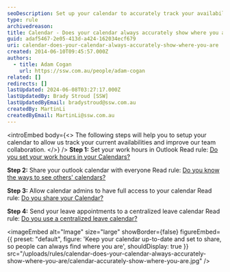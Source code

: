 ```yaml
---
seoDescription: Set up your calendar to accurately track your availability and boost team collaboration by setting work hours, sharing calendars, allowing admin access, and sending leave appointments.
type: rule
archivedreason:
title: Calendar - Does your calendar always accurately show where you are?
guid: adaf5467-2e05-413d-a424-162034ecf679
uri: calendar-does-your-calendar-always-accurately-show-where-you-are
created: 2014-06-10T09:45:57.000Z
authors:
  - title: Adam Cogan
    url: https://ssw.com.au/people/adam-cogan
related: []
redirects: []
lastUpdated: 2024-06-08T03:27:17.000Z
lastUpdatedBy: Brady Stroud [SSW]
lastUpdatedByEmail: bradystroud@ssw.com.au
createdBy: MartinLi
createdByEmail: MartinLi@ssw.com.au
---
```


<introEmbed
  body={<>
The following steps will help you to setup your calendar to allow us track your current availabilities and improve our team collaboration.
  </>}
/>
**Step 1:** Set your work hours in Outlook
Read rule: [Do you set your work hours in your Calendars?](/calendar-do-you-set-your-work-hours-in-your-calendars)

**Step 2:** Share your outlook calendar with everyone
Read rule: [Do you know the ways to see others' calendars?](/calendar-do-you-know-the-ways-to-share-and-see-others-calendars)

**Step 3:** Allow calendar admins to have full access to your calendar
Read rule: [Do you share your Calendar?](/calendar-do-you-allow-full-access-to-calendar-admins)

**Step 4:** Send your leave appointments to a centralized leave calendar
Read rule: [Do you use a centralized leave calendar?](/calendar-do-you-use-a-centralised-leave-calendar)


<imageEmbed
  alt="Image"
  size="large"
  showBorder={false}
  figureEmbed={{
    preset: "default",
    figure: 'Keep your calendar up-to-date and set to share, so people can always find where you are',
    shouldDisplay: true
  }}
  src="/uploads/rules/calendar-does-your-calendar-always-accurately-show-where-you-are/calendar-accurately-show-where-you-are.jpg"
/>
